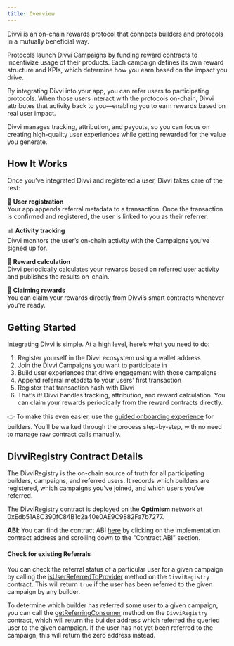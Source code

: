 ```yaml
---
title: Overview
---
```

Divvi is an on-chain rewards protocol that connects builders and protocols in a mutually beneficial way.

Protocols launch Divvi Campaigns by funding reward contracts to incentivize usage of their products. Each campaign defines its own reward structure and KPIs, which determine how you earn based on the impact you drive.

By integrating Divvi into your app, you can refer users to participating protocols. When those users interact with the protocols on-chain, Divvi attributes that activity back to you—enabling you to earn rewards based on real user impact.

Divvi manages tracking, attribution, and payouts, so you can focus on creating high-quality user experiences while getting rewarded for the value you generate.

## How It Works

Once you’ve integrated Divvi and registered a user, Divvi takes care of the rest:

📝 **User registration**  
Your app appends referral metadata to a transaction. Once the transaction is confirmed and registered, the user is linked to you as their referrer.

📊 **Activity tracking**  
Divvi monitors the user’s on-chain activity with the Campaigns you’ve signed up for.

🧮 **Reward calculation**  
Divvi periodically calculates your rewards based on referred user activity and publishes the results on-chain.

💸 **Claiming rewards**  
You can claim your rewards directly from Divvi’s smart contracts whenever you're ready.

## Getting Started

Integrating Divvi is simple. At a high level, here’s what you need to do:

1. Register yourself in the Divvi ecosystem using a wallet address
1. Join the Divvi Campaigns you want to participate in
1. Build user experiences that drive engagement with those campaigns
1. Append referral metadata to your users' first transaction
1. Register that transaction hash with Divvi
1. That’s it! Divvi handles tracking, attribution, and reward calculation. You can claim your rewards periodically from the reward contracts directly.

👉 To make this even easier, use the [guided onboarding experience](https://app.divvi.xyz/builders) for builders. You’ll be walked through the process step-by-step, with no need to manage raw contract calls manually.

## DivviRegistry Contract Details

The DivviRegistry is the on-chain source of truth for all participating builders, campaigns, and referred users. It records which builders are registered, which campaigns you’ve joined, and which users you’ve referred.

The DivviRegistry contract is deployed on the **Optimism** network at 0xEdb51A8C390fC84B1c2a40e0AE9C9882Fa7b7277.

**ABI**: You can find the contract ABI [here](https://optimistic.etherscan.io/address/0xEdb51A8C390fC84B1c2a40e0AE9C9882Fa7b7277#readProxyContract) by clicking on the implementation contract address and scrolling down to the "Contract ABI" section.

#### Check for existing Referrals

You can check the referral status of a particular user for a given campaign by calling the [isUserReferredToProvider](https://github.com/divvi-xyz/divvi-protocol-v0/blob/main/contracts/DivviRegistry.sol#L328)
method on the `DivviRegistry` contract. This will return `true` if the user has been referred to the given campaign by any builder.

To determine which builder has referred some user to a given campaign, you can call the [getReferringConsumer](https://github.com/divvi-xyz/divvi-protocol-v0/blob/main/contracts/DivviRegistry.sol#L341)
method on the `DivviRegistry` contract, which will return the builder address which referred the queried user to the given campaign. If the user has not yet been referred
to the campaign, this will return the zero address instead.
